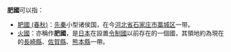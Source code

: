 '''肥國'''可以指：

* [[肥國_(春秋)|肥國 (春秋)]]：[[先秦|先秦]]小型诸侯国，在今[[河北省|河北省]][[石家庄市|石家庄市]][[藁城区|藁城区]]一带。
* [[火國|火國]]：亦稱作'''肥國'''，是[[日本|日本]]在設置[[令制國|令制國]]以前存在的一個國，其領地約為現在的[[長崎縣|長崎縣]]、[[佐賀縣|佐賀縣]]、[[熊本縣|熊本縣]]一帶。

{{disambig|D|Cat=二字亞洲相關消歧義}}
